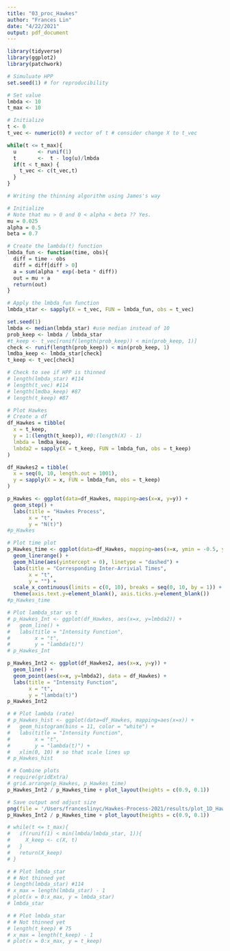 ```yaml
---
title: "03_proc_Hawkes"
author: "Frances Lin"
date: "4/22/2021"
output: pdf_document
---
```


```r
library(tidyverse)
library(ggplot2)
library(patchwork)
```

```r
# Simuluate HPP
set.seed(1) # for reproducibility

# Set value
lmbda <- 10
t_max <- 10 

# Initialize
t <- 0 
t_vec <- numeric(0) # vector of t # consider change X to t_vec

while(t <= t_max){
  u       <- runif(1)
  t       <-  t - log(u)/lmbda
  if(t < t_max) {
    t_vec <- c(t_vec,t)
  }
}
```

```r
# Writing the thinning algorithm using James's way 

# Initialize
# Note that mu > 0 and 0 < alpha < beta ?? Yes.
mu = 0.025
alpha = 0.5
beta = 0.7

# Create the lambda(t) function
lmbda_fun <- function(time, obs){
  diff = time - obs
  diff = diff[diff > 0]
  a = sum(alpha * exp(-beta * diff)) 
  out = mu + a 
  return(out)
}

# Apply the lmbda_fun function
lmbda_star <- sapply(X = t_vec, FUN = lmbda_fun, obs = t_vec)
```

```r
set.seed(1)
lmbda <- median(lmbda_star) #use median instead of 10
prob_keep <- lmbda / lmbda_star
#t_keep <- t_vec[runif(length(prob_keep)) < min(prob_keep, 1)]
check <- runif(length(prob_keep)) < min(prob_keep, 1)
lmdba_keep <- lmbda_star[check]
t_keep <- t_vec[check]
```

```r
# Check to see if HPP is thinned
# length(lmbda_star) #114
# length(t_vec) #114
# length(lmdba_keep) #87
# length(t_keep) #87
```

```r
# Plot Hawkes
# Create a df
df_Hawkes = tibble(
  x = t_keep, 
  y = 1:(length(t_keep)), #0:(length(X) - 1)
  lmbda = lmdba_keep, 
  lmbda2 = sapply(X = t_keep, FUN = lmbda_fun, obs = t_keep)
)

df_Hawkes2 = tibble(
  x = seq(0, 10, length.out = 1001), 
  y = sapply(X = x, FUN = lmbda_fun, obs = t_keep)
)

p_Hawkes <- ggplot(data=df_Hawkes, mapping=aes(x=x, y=y)) +
  geom_step() + 
  labs(title = "Hawkes Process", 
       x = "t", 
       y = "N(t)")
#p_Hawkes
```

```r
# Plot time plot
p_Hawkes_time <- ggplot(data=df_Hawkes, mapping=aes(x=x, ymin = -0.5, ymax = 0.5)) +
  geom_linerange() + 
  geom_hline(aes(yintercept = 0), linetype = "dashed") + 
  labs(title = "Corresponding Inter-Arrivial Times", 
       x = "t", 
       y = "") +
  scale_x_continuous(limits = c(0, 10), breaks = seq(0, 10, by = 1)) + 
  theme(axis.text.y=element_blank(), axis.ticks.y=element_blank())
#p_Hawkes_time
```

```r
# Plot lambda_star vs t
# p_Hawkes_Int <- ggplot(df_Hawkes, aes(x=x, y=lmbda2)) + 
#   geom_line() +
#   labs(title = "Intensity Function",
#        x = "t", 
#        y = "lambda(t)") 
# p_Hawkes_Int

p_Hawkes_Int2 <- ggplot(df_Hawkes2, aes(x=x, y=y)) + 
  geom_line() + 
  geom_point(aes(x=x, y=lmbda2), data = df_Hawkes) +
  labs(title = "Intensity Function",
       x = "t", 
       y = "lambda(t)") 
p_Hawkes_Int2
```

```r
# # Plot lambda (rate)
# p_Hawkes_hist <- ggplot(data=df_Hawkes, mapping=aes(x=x)) + 
#   geom_histogram(bins = 11, color = "white") + 
#   labs(title = "Intensity Function",
#        x = "t", 
#        y = "lambda(t)") + 
#   xlim(0, 10) # so that scale lines up
# p_Hawkes_hist
```

```r
# # Combine plots
# require(gridExtra)
# grid.arrange(p_Hawkes, p_Hawkes_time)
p_Hawkes_Int2 / p_Hawkes_time + plot_layout(heights = c(0.9, 0.1))
```

```r
# Save output and adjust size
png(file = '/Users/franceslinyc/Hawkes-Process-2021/results/plot_1D_Hawkes.png', width = 450*2, height = 450*0.8)
p_Hawkes_Int2 / p_Hawkes_time + plot_layout(heights = c(0.9, 0.1))
```




```r
# while(t <= t_max){
#   if(runif(1) < min(lmbda/lmbda_star, 1)){
#     X_keep <- c(X, t)
#   }
#   return(X_keep)
# }
```

```r
# # Plot lmbda_star
# # Not thinned yet
# length(lmbda_star) #114
# x_max = length(lmbda_star) - 1
# plot(x = 0:x_max, y = lmbda_star)
# lmbda_star
```

```r
# # Plot lmbda_star
# # Not thinned yet
# length(t_keep) # 75
# x_max = length(t_keep) - 1
# plot(x = 0:x_max, y = t_keep)
```



